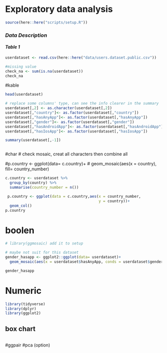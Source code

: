 # Exploratory data analysis

```r
source(here::here("scripts/setup.R"))
```

### *Data Description*
#### *Table 1*
```r
userdataset <- read.csv(here::here("data/users.dataset.public.csv"))

```

```r
#missing value
check_na <- sum(is.na(userdataset))
check_na
```
#kable
```r
head(userdataset)
```

```r
# replace some columns' type, can see the info clearer in the summary 
userdataset[,2] <- as.character(userdataset[,2])
userdataset[,"country"]<- as.factor(userdataset[,"country"])
userdataset[,"hasAnyApp"]<- as.factor(userdataset[,"hasAnyApp"])
userdataset[,"gender"]<- as.factor(userdataset[,"gender"])
userdataset[,"hasAndroidApp"]<- as.factor(userdataset[,"hasAndroidApp"])
userdataset[,"hasIosApp"]<- as.factor(userdataset[,"hasIosApp"])

summary(userdataset[,-1])
```

```r

```

#char
# check mosaic, creat all characters then combine all


#p.country <- ggplot(data= c.country)+
#  geom_mosaic(aes(x = country), fill= country_number)

```r

c.country <- userdataset %>% 
  group_by(country) %>%
  summarise(country_number = n())

```

```r
 p.country <- ggplot(data = c.country,aes(x = country_number, 
                                          y = country))+
  geom_col()
p.country

```

# boolen

```r
# library(ggmosaic) add it to setup

# maybe not suit for this dataset 
gender_hasapp <- ggplot2::ggplot(data= userdataset)+
  geom_mosaic(aes(x = userdataset$hasAnyApp, conds = userdataset$gender, fill= hasIosApp))

gender_hasapp 
```

# Numeric

```r
library(tidyverse)
library(dplyr)
library(ggplot2)
```


## box chart 
```r

```

#ggpair
#pca (option)